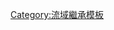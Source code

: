 {{PCanche}}<includeonly>[[Category:康什河支流|{{PAGENAME}}]]</includeonly><noinclude>[[Category:流域繼承模板]]</noinclude>